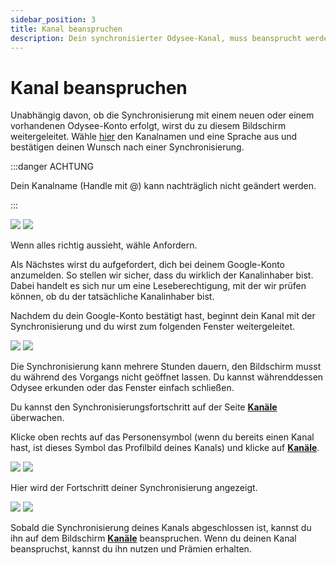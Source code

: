 ---
sidebar_position: 3
title: Kanal beanspruchen
description: Dein synchronisierter Odysee-Kanal, muss beansprucht werden. Wie das geht, zeigen wir dir hier.
---

# Kanal beanspruchen

Unabhängig davon, ob die Synchronisierung mit einem neuen oder einem vorhandenen Odysee-Konto erfolgt, wirst du zu diesem Bildschirm weitergeleitet. Wähle [hier](https://odysee.com/$/youtube?reset_scroll=youtube&new_channel=true) den Kanalnamen und eine Sprache aus und bestätigen deinen Wunsch nach einer Synchronisierung.

:::danger ACHTUNG

Dein Kanalname (Handle mit @) kann nachträglich nicht geändert werden.

:::

![](/img/de/youtube_sync_screen_dark.png#dark)
![](/img/de/youtube_sync_screen_light.png#light)

Wenn alles richtig aussieht, wähle <PrimaryOdyseeButton url="https://odysee.com/$/youtube?reset_scroll=youtube&new_channel=true">Anfordern</PrimaryOdyseeButton>.

Als Nächstes wirst du aufgefordert, dich bei deinem Google-Konto anzumelden. So stellen wir sicher, dass du wirklich der Kanalinhaber bist. Dabei handelt es sich nur um eine Leseberechtigung, mit der wir prüfen können, ob du der tatsächliche Kanalinhaber bist.

Nachdem du dein Google-Konto bestätigt hast, beginnt dein Kanal mit der Synchronisierung und du wirst zum folgenden Fenster weitergeleitet.

![](/img/de/youtube_sync_in_progress_screen_dark.png#dark)
![](/img/de/youtube_sync_in_progress_screen_light.png#light)

Die Synchronisierung kann mehrere Stunden dauern, den Bildschirm musst du während des Vorgangs nicht geöffnet lassen. Du kannst währenddessen Odysee erkunden oder das Fenster einfach schließen.

Du kannst den Synchronisierungsfortschritt auf der Seite **[<OdyseeIcon type="atSign"/> Kanäle](https://odysee.com/$/channels)** überwachen.

Klicke oben rechts auf das Personensymbol <OdyseeButtonRound><OdyseeIcon type="person"/></OdyseeButtonRound> (wenn du bereits einen Kanal hast, ist dieses Symbol das Profilbild deines Kanals) und klicke auf **[<OdyseeIcon type="atSign"/> Kanäle](https://odysee.com/$/channels)**.

![](/img/de/homepage_profile_menu_open_arrow_to_channels_desktop_dark.png#dark)
![](/img/de/homepage_profile_menu_open_arrow_to_channels_desktop_light.png#light)

Hier wird der Fortschritt deiner Synchronisierung angezeigt.

![](/img/de/youtube_sync_on_channel_screen_dark.png#dark)
![](/img/de/youtube_sync_on_channel_screen_light.png#light)

Sobald die Synchronisierung deines Kanals abgeschlossen ist, kannst du ihn auf dem Bildschirm **[<OdyseeIcon type="atSign"/> Kanäle](https://odysee.com/$/channels)** beanspruchen. Wenn du deinen Kanal beanspruchst, kannst du ihn nutzen und Prämien erhalten.

